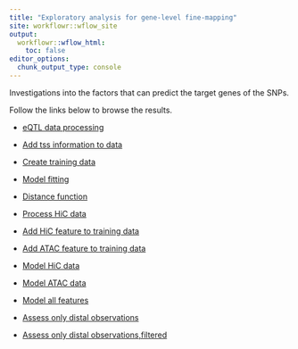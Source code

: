 ```yaml
---
title: "Exploratory analysis for gene-level fine-mapping"
site: workflowr::wflow_site
output:
  workflowr::wflow_html:
    toc: false
editor_options:
  chunk_output_type: console
---
```


Investigations into the factors that can predict the target genes of the SNPs. 

Follow the links below to browse the results.


+ [eQTL data processing](eqtl_process.html)

+ [Add tss information to data](add_tss.html)

+ [Create training data](create_training_set.html)

+ [Model fitting](model_fitting.html)

+ [Distance function](dist_functions.html)

+ [Process HiC data](hic_raw.html)

+ [Add HiC feature to training data](add_hic_feature.html)

+ [Add ATAC feature to training data](atac_eqtl.html)

+ [Model HiC data](model_hic.html)

+ [Model ATAC data](model_atac.html)

+ [Model all features](fit_all_feature.html)

+ [Assess only distal observations](assess_distal_observation.html)

+ [Assess only distal observations,filtered](assess_distal_observation_filtered.html)
